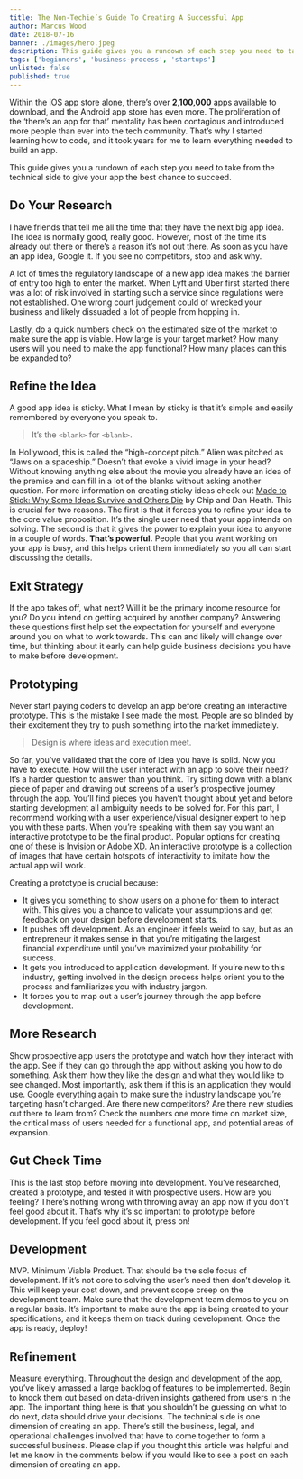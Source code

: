 ```yaml
---
title: The Non-Techie’s Guide To Creating A Successful App
author: Marcus Wood
date: 2018-07-16
banner: ./images/hero.jpeg
description: This guide gives you a rundown of each step you need to take from the technical side to give your app the best chance to succeed.
tags: ['beginners', 'business-process', 'startups']
unlisted: false
published: true
---
```


<Section>

Within the iOS app store alone, there’s over **2,100,000** apps available to download, and the Android app store has even more. The proliferation of the ‘there’s an app for that’ mentality has been contagious and introduced more people than ever into the tech community. That’s why I started learning how to code, and it took years for me to learn everything needed to build an app.

This guide gives you a rundown of each step you need to take from the technical side to give your app the best chance to succeed.

## Do Your Research

I have friends that tell me all the time that they have the next big app idea. The idea is normally good, really good. However, most of the time it’s already out there or there’s a reason it’s not out there. As soon as you have an app idea, Google it. If you see no competitors, stop and ask why.

A lot of times the regulatory landscape of a new app idea makes the barrier of entry too high to enter the market. When Lyft and Uber first started there was a lot of risk involved in starting such a service since regulations were not established. One wrong court judgement could of wrecked your business and likely dissuaded a lot of people from hopping in.

Lastly, do a quick numbers check on the estimated size of the market to make sure the app is viable. How large is your target market? How many users will you need to make the app functional? How many places can this be expanded to?

## Refine the Idea

A good app idea is sticky. What I mean by sticky is that it’s simple and easily remembered by everyone you speak to.

> It’s the `<blank>` for `<blank>`.

In Hollywood, this is called the “high-concept pitch.” Alien was pitched as “Jaws on a spaceship.” Doesn’t that evoke a vivid image in your head? Without knowing anything else about the movie you already have an idea of the premise and can fill in a lot of the blanks without asking another question. For more information on creating sticky ideas check out [Made to Stick: Why Some Ideas Survive and Others Die](https://heathbrothers.com/books/made-to-stick/) by Chip and Dan Heath.
This is crucial for two reasons. The first is that it forces you to refine your idea to the core value proposition. It’s the single user need that your app intends on solving. The second is that it gives the power to explain your idea to anyone in a couple of words. **That’s powerful.** People that you want working on your app is busy, and this helps orient them immediately so you all can start discussing the details.

## Exit Strategy

If the app takes off, what next? Will it be the primary income resource for you? Do you intend on getting acquired by another company? Answering these questions first help set the expectation for yourself and everyone around you on what to work towards. This can and likely will change over time, but thinking about it early can help guide business decisions you have to make before development.

## Prototyping

Never start paying coders to develop an app before creating an interactive prototype. This is the mistake I see made the most. People are so blinded by their excitement they try to push something into the market immediately.

> Design is where ideas and execution meet.

So far, you’ve validated that the core of idea you have is solid. Now you have to execute. How will the user interact with an app to solve their need? It’s a harder question to answer than you think. Try sitting down with a blank piece of paper and drawing out screens of a user’s prospective journey through the app. You’ll find pieces you haven’t thought about yet and before starting development all ambiguity needs to be solved for.
For this part, I recommend working with a user experience/visual designer expert to help you with these parts. When you’re speaking with them say you want an interactive prototype to be the final product. Popular options for creating one of these is [Invision](https://www.invisionapp.com/) or [Adobe XD](https://www.adobe.com/products/xd.html). An interactive prototype is a collection of images that have certain hotspots of interactivity to imitate how the actual app will work.

Creating a prototype is crucial because:

- It gives you something to show users on a phone for them to interact with. This gives you a chance to validate your assumptions and get feedback on your design before development starts.
- It pushes off development. As an engineer it feels weird to say, but as an entrepreneur it makes sense in that you’re mitigating the largest financial expenditure until you’ve maximized your probability for success.
- It gets you introduced to application development. If you’re new to this industry, getting involved in the design process helps orient you to the process and familiarizes you with industry jargon.
- It forces you to map out a user’s journey through the app before development.

## More Research

Show prospective app users the prototype and watch how they interact with the app. See if they can go through the app without asking you how to do something. Ask them how they like the design and what they would like to see changed. Most importantly, ask them if this is an application they would use.
Google everything again to make sure the industry landscape you’re targeting hasn’t changed. Are there new competitors? Are there new studies out there to learn from? Check the numbers one more time on market size, the critical mass of users needed for a functional app, and potential areas of expansion.

## Gut Check Time

This is the last stop before moving into development. You’ve researched, created a prototype, and tested it with prospective users. How are you feeling? There’s nothing wrong with throwing away an app now if you don’t feel good about it. That’s why it’s so important to prototype before development. If you feel good about it, press on!

## Development

MVP. Minimum Viable Product. That should be the sole focus of development. If it’s not core to solving the user’s need then don’t develop it. This will keep your cost down, and prevent scope creep on the development team.
Make sure that the development team demos to you on a regular basis. It’s important to make sure the app is being created to your specifications, and it keeps them on track during development. Once the app is ready, deploy!

## Refinement

Measure everything. Throughout the design and development of the app, you’ve likely amassed a large backlog of features to be implemented. Begin to knock them out based on data-driven insights gathered from users in the app. The important thing here is that you shouldn’t be guessing on what to do next, data should drive your decisions.
The technical side is one dimension of creating an app. There’s still the business, legal, and operational challenges involved that have to come together to form a successful business. Please clap if you thought this article was helpful and let me know in the comments below if you would like to see a post on each dimension of creating an app.

</Section>

